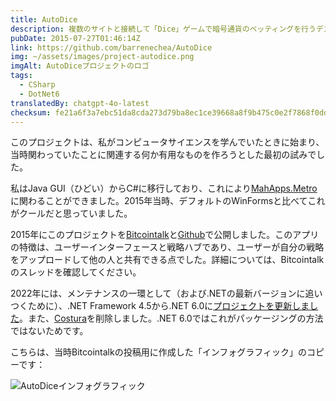 ```yaml
---
title: AutoDice
description: 複数のサイトと接続して「Dice」ゲームで暗号通貨のベッティングを行うデスクトップアプリケーション。
pubDate: 2015-07-27T01:46:14Z
link: https://github.com/barrenechea/AutoDice
img: ~/assets/images/project-autodice.png
imgAlt: AutoDiceプロジェクトのロゴ
tags:
  - CSharp
  - DotNet6
translatedBy: chatgpt-4o-latest
checksum: fe21a6f3a7ebc51da8cda273d79ba8ec1ce39668a8f9b475c0e2f7868f0dd221
---
```



このプロジェクトは、私がコンピュータサイエンスを学んでいたときに始まり、当時関わっていたことに関連する何か有用なものを作ろうとした最初の試みでした。

私はJava GUI（ひどい）からC#に移行しており、これにより[MahApps.Metro](https://mahapps.com/)に関わることができました。2015年当時、デフォルトのWinFormsと比べてこれがクールだと思っていました。

2015年にこのプロジェクトを[Bitcointalk](https://bitcointalk.org/index.php?topic=1135816.0)と[Github](https://github.com/barrenechea/AutoDice)で公開しました。このアプリの特徴は、ユーザーインターフェースと戦略ハブであり、ユーザーが自分の戦略をアップロードして他の人と共有できる点でした。詳細については、Bitcointalkのスレッドを確認してください。

2022年には、メンテナンスの一環として（および.NETの最新バージョンに追いつくために）、.NET Framework 4.5から.NET 6.0に[プロジェクトを更新しました](https://github.com/barrenechea/AutoDice/commit/194cb75cbf924faa50528c8da1b259b2f51213f1)。また、[Costura](https://github.com/Fody/Costura)を削除しました。.NET 6.0ではこれがパッケージングの方法ではないためです。

こちらは、当時Bitcointalkの投稿用に作成した「インフォグラフィック」のコピーです：

<Image src={FooterImage} alt="AutoDiceインフォグラフィック" width={800} format="webp" />
